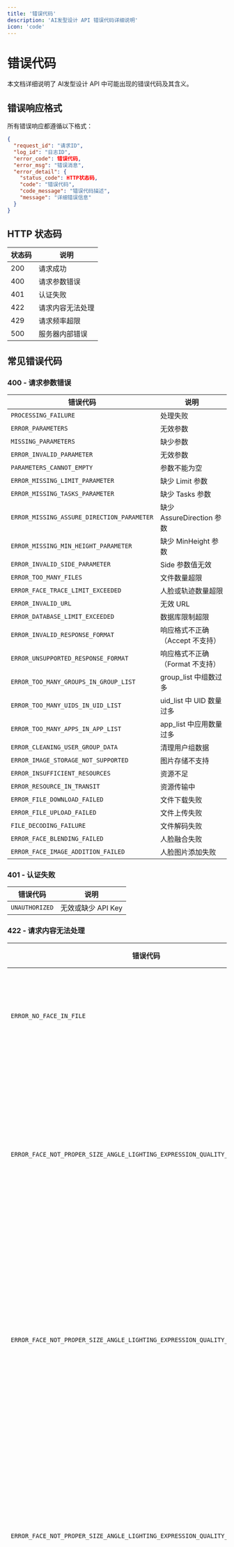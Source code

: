```yaml
---
title: '错误代码'
description: 'AI发型设计 API 错误代码详细说明'
icon: 'code'
---
```


# 错误代码

本文档详细说明了 AI发型设计 API 中可能出现的错误代码及其含义。

## 错误响应格式

所有错误响应都遵循以下格式：

```json
{
  "request_id": "请求ID",
  "log_id": "日志ID", 
  "error_code": 错误代码,
  "error_msg": "错误消息",
  "error_detail": {
    "status_code": HTTP状态码,
    "code": "错误代码",
    "code_message": "错误代码描述",
    "message": "详细错误信息"
  }
}
```

## HTTP 状态码

| 状态码 | 说明 |
|--------|------|
| 200 | 请求成功 |
| 400 | 请求参数错误 |
| 401 | 认证失败 |
| 422 | 请求内容无法处理 |
| 429 | 请求频率超限 |
| 500 | 服务器内部错误 |

## 常见错误代码

### 400 - 请求参数错误

| 错误代码 | 说明 |
|----------|------|
| `PROCESSING_FAILURE` | 处理失败 |
| `ERROR_PARAMETERS` | 无效参数 |
| `MISSING_PARAMETERS` | 缺少参数 |
| `ERROR_INVALID_PARAMETER` | 无效参数 |
| `PARAMETERS_CANNOT_EMPTY` | 参数不能为空 |
| `ERROR_MISSING_LIMIT_PARAMETER` | 缺少 Limit 参数 |
| `ERROR_MISSING_TASKS_PARAMETER` | 缺少 Tasks 参数 |
| `ERROR_MISSING_ASSURE_DIRECTION_PARAMETER` | 缺少 AssureDirection 参数 |
| `ERROR_MISSING_MIN_HEIGHT_PARAMETER` | 缺少 MinHeight 参数 |
| `ERROR_INVALID_SIDE_PARAMETER` | Side 参数值无效 |
| `ERROR_TOO_MANY_FILES` | 文件数量超限 |
| `ERROR_FACE_TRACE_LIMIT_EXCEEDED` | 人脸或轨迹数量超限 |
| `ERROR_INVALID_URL` | 无效 URL |
| `ERROR_DATABASE_LIMIT_EXCEEDED` | 数据库限制超限 |
| `ERROR_INVALID_RESPONSE_FORMAT` | 响应格式不正确（Accept 不支持） |
| `ERROR_UNSUPPORTED_RESPONSE_FORMAT` | 响应格式不正确（Format 不支持） |
| `ERROR_TOO_MANY_GROUPS_IN_GROUP_LIST` | group_list 中组数过多 |
| `ERROR_TOO_MANY_UIDS_IN_UID_LIST` | uid_list 中 UID 数量过多 |
| `ERROR_TOO_MANY_APPS_IN_APP_LIST` | app_list 中应用数量过多 |
| `ERROR_CLEANING_USER_GROUP_DATA` | 清理用户组数据 |
| `ERROR_IMAGE_STORAGE_NOT_SUPPORTED` | 图片存储不支持 |
| `ERROR_INSUFFICIENT_RESOURCES` | 资源不足 |
| `ERROR_RESOURCE_IN_TRANSIT` | 资源传输中 |
| `ERROR_FILE_DOWNLOAD_FAILED` | 文件下载失败 |
| `ERROR_FILE_UPLOAD_FAILED` | 文件上传失败 |
| `FILE_DECODING_FAILURE` | 文件解码失败 |
| `ERROR_FACE_BLENDING_FAILED` | 人脸融合失败 |
| `ERROR_FACE_IMAGE_ADDITION_FAILED` | 人脸图片添加失败 |

### 401 - 认证失败

| 错误代码 | 说明 |
|----------|------|
| `UNAUTHORIZED` | 无效或缺少 API Key |

### 422 - 请求内容无法处理

| 错误代码 | 说明 |
|----------|------|
| `ERROR_NO_FACE_IN_FILE` | 文件中未检测到人脸 |
| `ERROR_FACE_NOT_PROPER_SIZE_ANGLE_LIGHTING_EXPRESSION_QUALITY_FORMAT` | 人脸大小角度光线表情质量格式不合适 |
| `ERROR_FACE_NOT_PROPER_SIZE_ANGLE_LIGHTING_EXPRESSION_QUALITY_RESOLUTION` | 人脸大小角度光线表情质量分辨率不合适 |
| `ERROR_FACE_NOT_PROPER_SIZE_ANGLE_LIGHTING_EXPRESSION_QUALITY_FACE_NUM` | 人脸大小角度光线表情质量人脸数量不合适 |
| `ERROR_FACE_NOT_PROPER_SIZE_ANGLE_LIGHTING_EXPRESSION_QUALITY_FACE_RECT` | 人脸大小角度光线表情质量人脸区域不合适 |
| `ERROR_FACE_NOT_PROPER_SIZE_ANGLE_LIGHTING_EXPRESSION_QUALITY_FACE_ANGLE` | 人脸大小角度光线表情质量人脸角度不合适 |
| `ERROR_FACE_NOT_PROPER_SIZE_ANGLE_LIGHTING_EXPRESSION_QUALITY_FACE_PROPORTION` | 人脸大小角度光线表情质量人脸比例不合适 |
| `ERROR_FACE_NOT_PROPER_SIZE_ANGLE_LIGHTING_EXPRESSION_QUALITY_FACE_OCCLUSION` | 人脸大小角度光线表情质量人脸遮挡不合适 |
| `ERROR_FACE_NOT_PROPER_SIZE_ANGLE_LIGHTING_EXPRESSION_QUALITY_FACE_BLUR` | 人脸大小角度光线表情质量人脸模糊不合适 |
| `ERROR_FACE_NOT_PROPER_SIZE_ANGLE_LIGHTING_EXPRESSION_QUALITY_FACE_EXPRESSION` | 人脸大小角度光线表情质量人脸表情不合适 |
| `ERROR_FACE_NOT_PROPER_SIZE_ANGLE_LIGHTING_EXPRESSION_QUALITY_FACE_LIGHTING` | 人脸大小角度光线表情质量人脸光线不合适 |
| `ERROR_FACE_NOT_PROPER_SIZE_ANGLE_LIGHTING_EXPRESSION_QUALITY_FACE_SIZE` | 人脸大小角度光线表情质量人脸大小不合适 |

### 429 - 请求频率超限

| 错误代码 | 说明 |
|----------|------|
| `RATE_LIMIT_EXCEEDED` | 请求频率超限 |

### 500 - 服务器内部错误

| 错误代码 | 说明 |
|----------|------|
| `INTERNAL_SERVER_ERROR` | 服务器内部错误 |
| `SERVICE_UNAVAILABLE` | 服务不可用 |

## 错误处理示例

### JavaScript 错误处理

```javascript
function handleApiError(error) {
  const { error_code, error_msg, error_detail } = error;
  
  console.error('API Error:', {
    code: error_code,
    message: error_msg,
    detail: error_detail
  });
  
  switch (error_code) {
    case 401:
      // 认证错误
      console.error('认证失败，请检查 API Key');
      break;
    case 400:
      // 参数错误
      console.error('参数错误:', error_detail.message);
      break;
    case 422:
      // 文件错误
      console.error('文件错误:', error_detail.message);
      break;
    case 429:
      // 限流错误
      console.error('请求频率超限，请稍后重试');
      break;
    case 500:
      // 服务器错误
      console.error('服务器错误，请稍后重试');
      break;
    default:
      console.error('未知错误:', error_msg);
  }
}
```

### Python 错误处理

```python
def handle_api_error(error):
    error_code = error.get('error_code')
    error_msg = error.get('error_msg')
    error_detail = error.get('error_detail', {})
    
    print(f"API Error: {error_code} - {error_msg}")
    
    if error_code == 401:
        print("认证失败，请检查 API Key")
    elif error_code == 400:
        print(f"参数错误: {error_detail.get('message', '')}")
    elif error_code == 422:
        print(f"文件错误: {error_detail.get('message', '')}")
    elif error_code == 429:
        print("请求频率超限，请稍后重试")
    elif error_code == 500:
        print("服务器错误，请稍后重试")
    else:
        print(f"未知错误: {error_msg}")
```

## 调试建议

1. **记录错误信息**：保存 `request_id` 和 `log_id` 用于调试
2. **检查参数**：确保所有必需参数都已提供且格式正确
3. **验证文件**：确保上传的文件符合要求
4. **检查认证**：确保 API Key 有效且正确设置
5. **联系支持**：如果问题持续存在，请联系技术支持（common@tincent.me）并提供错误信息

## 相关链接

- [错误处理](/essentials/error-handling)
- [响应说明](/essentials/response-description)
